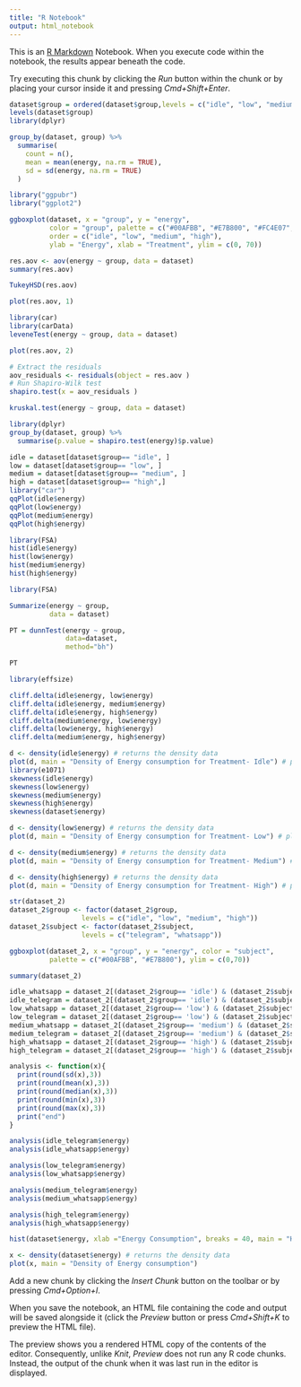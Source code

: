 ```yaml
---
title: "R Notebook"
output: html_notebook
---
```


This is an [R Markdown](http://rmarkdown.rstudio.com) Notebook. When you execute code within the notebook, the results appear beneath the code. 

Try executing this chunk by clicking the *Run* button within the chunk or by placing your cursor inside it and pressing *Cmd+Shift+Enter*. 

```r
dataset$group = ordered(dataset$group,levels = c("idle", "low", "medium", "high"))
levels(dataset$group)
library(dplyr)

group_by(dataset, group) %>%
  summarise(
    count = n(),
    mean = mean(energy, na.rm = TRUE),
    sd = sd(energy, na.rm = TRUE)
  )
```


```r
library("ggpubr")
library("ggplot2")

ggboxplot(dataset, x = "group", y = "energy", 
          color = "group", palette = c("#00AFBB", "#E7B800", "#FC4E07", "#04B45F"),
          order = c("idle", "low", "medium", "high"),
          ylab = "Energy", xlab = "Treatment", ylim = c(0, 70))
```


```r
res.aov <- aov(energy ~ group, data = dataset)
summary(res.aov)
```
```r
TukeyHSD(res.aov)
```
```r
plot(res.aov, 1)
```
```r
library(car)
library(carData)
leveneTest(energy ~ group, data = dataset)
```
```r
plot(res.aov, 2)
```
```r
# Extract the residuals
aov_residuals <- residuals(object = res.aov )
# Run Shapiro-Wilk test
shapiro.test(x = aov_residuals )
```
```r
kruskal.test(energy ~ group, data = dataset)
```
```r
library(dplyr)
group_by(dataset, group) %>%
  summarise(p.value = shapiro.test(energy)$p.value)
```
```r

idle = dataset[dataset$group== "idle", ]
low = dataset[dataset$group== "low", ]
medium = dataset[dataset$group== "medium", ]
high = dataset[dataset$group== "high",]
library("car")
qqPlot(idle$energy)
qqPlot(low$energy)
qqPlot(medium$energy)
qqPlot(high$energy)

```
```r
library(FSA)
hist(idle$energy)
hist(low$energy)
hist(medium$energy)
hist(high$energy)
```

```r
library(FSA)

Summarize(energy ~ group,
          data = dataset)
```

```r
PT = dunnTest(energy ~ group,
              data=dataset,
              method="bh")

PT
```

```r
library(effsize)

cliff.delta(idle$energy, low$energy)
cliff.delta(idle$energy, medium$energy)
cliff.delta(idle$energy, high$energy)
cliff.delta(medium$energy, low$energy)
cliff.delta(low$energy, high$energy)
cliff.delta(medium$energy, high$energy)
```
```r
d <- density(idle$energy) # returns the density data 
plot(d, main = "Density of Energy consumption for Treatment- Idle") # plots the results
library(e1071)
skewness(idle$energy)
skewness(low$energy)
skewness(medium$energy)
skewness(high$energy)
skewness(dataset$energy)
```
```r
d <- density(low$energy) # returns the density data 
plot(d, main = "Density of Energy consumption for Treatment- Low") # plots the results

```
```r
d <- density(medium$energy) # returns the density data 
plot(d, main = "Density of Energy consumption for Treatment- Medium") # plots the results

```
```r
d <- density(high$energy) # returns the density data 
plot(d, main = "Density of Energy consumption for Treatment- High") # plots the results
```


```r
str(dataset_2)
dataset_2$group <- factor(dataset_2$group, 
                  levels = c("idle", "low", "medium", "high"))
dataset_2$subject <- factor(dataset_2$subject, 
                  levels = c("telegram", "whatsapp"))
```

```r
ggboxplot(dataset_2, x = "group", y = "energy", color = "subject",
          palette = c("#00AFBB", "#E7B800"), ylim = c(0,70))
```
```r

summary(dataset_2)

```
```r

idle_whatsapp = dataset_2[(dataset_2$group== 'idle') & (dataset_2$subject == 'whatsapp'), ]
idle_telegram = dataset_2[(dataset_2$group== 'idle') & (dataset_2$subject == 'telegram'), ]
low_whatsapp = dataset_2[(dataset_2$group== 'low') & (dataset_2$subject == 'whatsapp'), ]
low_telegram = dataset_2[(dataset_2$group== 'low') & (dataset_2$subject == 'telegram'), ]
medium_whatsapp = dataset_2[(dataset_2$group== 'medium') & (dataset_2$subject == 'whatsapp'), ]
medium_telegram = dataset_2[(dataset_2$group== 'medium') & (dataset_2$subject == 'telegram'), ]
high_whatsapp = dataset_2[(dataset_2$group== 'high') & (dataset_2$subject == 'whatsapp'), ]
high_telegram = dataset_2[(dataset_2$group== 'high') & (dataset_2$subject == 'telegram'), ]

```

```r
analysis <- function(x){
  print(round(sd(x),3))
  print(round(mean(x),3))
  print(round(median(x),3))
  print(round(min(x),3))
  print(round(max(x),3))
  print("end")
}

analysis(idle_telegram$energy)
analysis(idle_whatsapp$energy)
```
```r
analysis(low_telegram$energy)
analysis(low_whatsapp$energy)
```
```r
analysis(medium_telegram$energy)
analysis(medium_whatsapp$energy)
```
```r
analysis(high_telegram$energy)
analysis(high_whatsapp$energy)
```
```r
hist(dataset$energy, xlab ="Energy Consumption", breaks = 40, main = "Histogram of Energy consumption")

x <- density(dataset$energy) # returns the density data 
plot(x, main = "Density of Energy consumption") 
```

Add a new chunk by clicking the *Insert Chunk* button on the toolbar or by pressing *Cmd+Option+I*.

When you save the notebook, an HTML file containing the code and output will be saved alongside it (click the *Preview* button or press *Cmd+Shift+K* to preview the HTML file). 

The preview shows you a rendered HTML copy of the contents of the editor. Consequently, unlike *Knit*, *Preview* does not run any R code chunks. Instead, the output of the chunk when it was last run in the editor is displayed.

